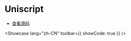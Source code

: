 # Uniscript


- [查看源码](https://github.com/dream-num/univer-documentation/blob/dev/showcase/sheets/uniscript/entry.tsx)

<Showcase lang="zh-CN" toolbar={{ showCode: true }} />
